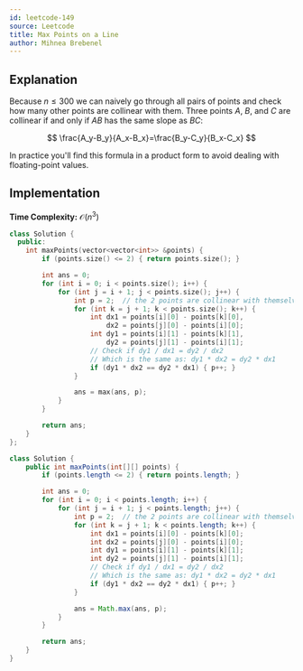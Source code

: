 ```yaml
---
id: leetcode-149
source: Leetcode
title: Max Points on a Line
author: Mihnea Brebenel
---
```


## Explanation

Because $n \le 300$ we can naively go through all pairs of points and check how many other points are collinear with them.
Three points $A$, $B$, and $C$ are collinear if and only if $AB$ has the same slope as $BC$:

$$
\frac{A_y-B_y}{A_x-B_x}=\frac{B_y-C_y}{B_x-C_x}
$$

In practice you'll find this formula in a product form to avoid dealing with floating-point values.

## Implementation

**Time Complexity:** $\mathcal{O}(n^3)$

<LanguageSection>
<CPPSection>

```cpp
class Solution {
  public:
	int maxPoints(vector<vector<int>> &points) {
		if (points.size() <= 2) { return points.size(); }

		int ans = 0;
		for (int i = 0; i < points.size(); i++) {
			for (int j = i + 1; j < points.size(); j++) {
				int p = 2;  // the 2 points are collinear with themselves
				for (int k = j + 1; k < points.size(); k++) {
					int dx1 = points[i][0] - points[k][0],
					    dx2 = points[j][0] - points[i][0];
					int dy1 = points[i][1] - points[k][1],
					    dy2 = points[j][1] - points[i][1];
					// Check if dy1 / dx1 = dy2 / dx2
					// Which is the same as: dy1 * dx2 = dy2 * dx1
					if (dy1 * dx2 == dy2 * dx1) { p++; }
				}

				ans = max(ans, p);
			}
		}

		return ans;
	}
};
```

</CPPSection>
<JavaSection>

```java
class Solution {
	public int maxPoints(int[][] points) {
		if (points.length <= 2) { return points.length; }

		int ans = 0;
		for (int i = 0; i < points.length; i++) {
			for (int j = i + 1; j < points.length; j++) {
				int p = 2;  // the 2 points are collinear with themselves
				for (int k = j + 1; k < points.length; k++) {
					int dx1 = points[i][0] - points[k][0];
					int dx2 = points[j][0] - points[i][0];
					int dy1 = points[i][1] - points[k][1];
					int dy2 = points[j][1] - points[i][1];
					// Check if dy1 / dx1 = dy2 / dx2
					// Which is the same as: dy1 * dx2 = dy2 * dx1
					if (dy1 * dx2 == dy2 * dx1) { p++; }
				}

				ans = Math.max(ans, p);
			}
		}

		return ans;
	}
}
```

</JavaSection>
</LanguageSection>
